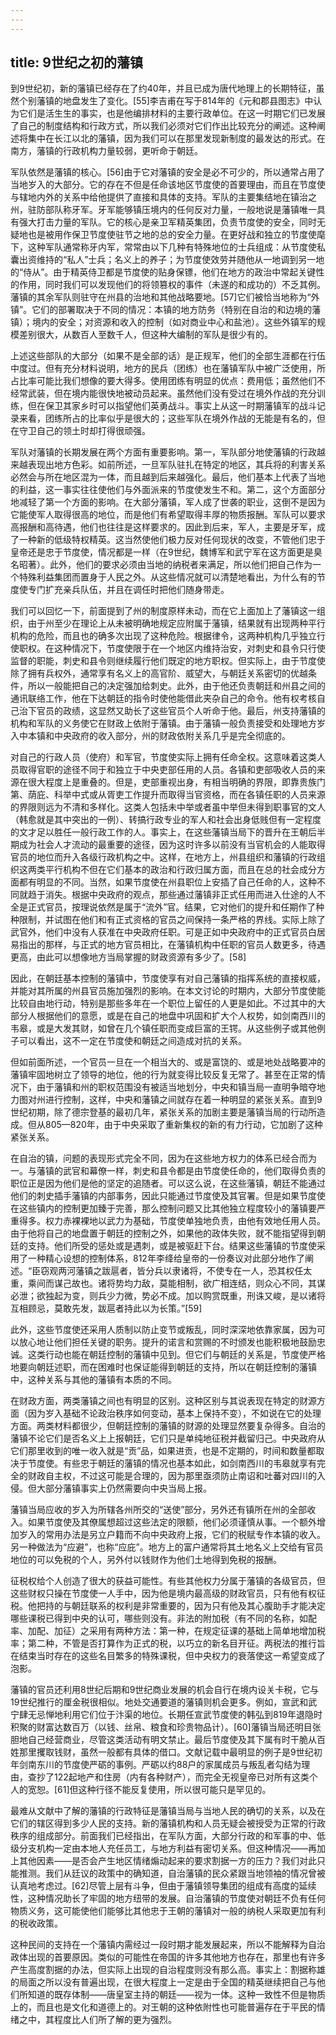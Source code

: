 ```yaml
---
---
---
```

title: 9世纪之初的藩镇
---



到9世纪初，新的藩镇已经存在了约40年，并且已成为唐代地理上的长期特征，虽然个别藩镇的地盘发生了变化。[55]李吉甫在写于814年的《元和郡县图志》中认为它们是活生生的事实，也是他编排材料的主要行政单位。在这一时期它们已发展了自己的制度结构和行政方式，所以我们必须对它们作出比较充分的阐述。这种阐述将集中在长江以北的藩镇，因为我们可以在那里发现新制度的最发达的形式。在南方，藩镇的行政机构力量较弱，更听命于朝廷。

军队依然是藩镇的核心。[56]由于它对藩镇的安全是必不可少的，所以通常占用了当地岁入的大部分。它的存在不但是任命该地区节度使的首要理由，而且在节度使与辖地内外的关系中给他提供了直接和具体的支持。军队的主要集结地在镇治之州，驻防部队称牙军。牙军能够镇压境内的任何反对力量，一般地说是藩镇唯一具有强大打击力量的军队。它的核心是亲卫军精英集团，负责节度使的安全，同时无疑地也是被用作保卫节度使驻节之地的总的安全力量。在更好战和独立的节度使麾下，这种军队通常称牙内军，常常由以下几种有特殊地位的士兵组成：从节度使私囊出资维持的“私人”士兵；名义上的养子；为节度使效劳并随他从一地调到另一地的“侍从”。由于精英侍卫都是节度使的贴身保镖，他们在地方的政治中常起关键性的作用，同时我们可以发现他们的将领篡权的事件（未遂的和成功的）不乏其例。藩镇的其余军队则驻守在州县的治地和其他战略要地。[57]它们被恰当地称为“外镇”。它们的部署取决于不同的情况：本镇的地方防务（特别在自治的和边境的藩镇）；境内的安全；对资源和收入的控制（如对商业中心和盐池）。这些外镇军的规模差别很大，从数百人至数千人，但这种大编制的军队是很少有的。

上述这些部队的大部分（如果不是全部的话）是正规军，他们的全部生涯都在行伍中度过。但有充分材料说明，地方的民兵（团练）也在藩镇军队中被广泛使用，所占比率可能比我们想像的要大得多。使用团练有明显的优点：费用低；虽然他们不经常武装，但在境内能很快地被动员起来。虽然他们没有受过在境外作战的充分训练，但在保卫其家乡时可以指望他们英勇战斗。事实上从这一时期藩镇军的战斗记录来看，团练所占的比率似乎是很大的；这些军队在境外作战的无能是有名的，但在守卫自己的领土时却打得很顽强。

军队对藩镇的长期发展在两个方面有重要影响。第一，军队部分地使藩镇的行政越来越表现出地方色彩。如前所述，一旦军队驻扎在特定的地区，其兵将的利害关系必然会与所在地区混为一体，而且越到后来越强化。最后，他们基本上代表了当地的利益，这一事实往往使他们与外面派来的节度使发生不和。第二，这个方面部分地减轻了第一个方面的影响。在大部分藩镇，军人成了世袭的职业，这倒不是因为它能使军人取得很高的地位，而是他们有希望取得丰厚的物质报酬。军队可以要求高报酬和高待遇，他们也往往是这样要求的。因此到后来，军人，主要是牙军，成了一种新的低级特权精英。这当然使他们极力反对任何现状的改变，不管他们忠于皇帝还是忠于节度使，情况都是一样（在9世纪，魏博军和武宁军在这方面更是臭名昭著）。此外，他们的要求必须由当地的纳税者来满足，所以他们把自己作为一个特殊利益集团而置身于人民之外。从这些情况就可以清楚地看出，为什么有的节度使专门扩充亲兵队伍，并且在调任时把他们随身带走。

我们可以回忆一下，前面提到了州的制度原样未动，而在它上面加上了藩镇这一组织，由于州至少在理论上从未被明确地规定应附属于藩镇，结果就有出现两种平行机构的危险，而且也的确多次出现了这种危险。根据律令，这两种机构几乎独立行使职权。在这种情况下，节度使限于在一个地区内维持治安，对刺史和县令只行使监督的职能，刺史和县令则继续履行他们既定的地方职权。但实际上，由于节度使除了拥有兵权外，通常享有名义上的高官阶、威望大，与朝廷关系密切的优越条件，所以一般能把自己的决定强加给刺史。此外，由于他还负责朝廷和州县之间的通讯联络工作，他在下达朝廷的指令时使他能借此夹杂自己的命令。他有权考核自己治下官员的政绩，这显然又助长了这些官员个人听命于他。最后，州支持藩镇的机构和军队的义务使它在财政上依附于藩镇。由于藩镇一般负责接受和处理地方岁入中本镇和中央政府的收入部分，州的财政依附关系几乎是完全彻底的。

对自己的行政人员（使府）和军官，节度使实际上拥有任命全权。这意味着这类人员取得官职的途径不同于和独立于中央吏部任用的人员。各镇和吏部吸收人员的来源在很大程度上是重叠的。但是，吏部重视出身，有相当明确的界限，即靠贵族门第、荫庇、科举中式或从胥吏工作提升而取得当官资格，而在各镇任职的人员来源的界限则远为不清和多样化。这类人包括未中举或者虽中举但未得到职事官的文人（韩愈就是其中突出的一例）、转搞行政专业的军人和社会出身低贱但有一定程度的文才足以胜任一般行政工作的人。事实上，在这些藩镇当局下的晋升在王朝后半期成为社会人才流动的最重要的途径，因为这时许多以前没有当官机会的人能取得官员的地位而升入各级行政机构之中。这样，在地方上，州县组织和藩镇的行政组织这两类平行机构不但在它们基本的政治和行政归属方面，而且在总的社会成分方面都有明显的不同。当然，如果节度使在州县职位上安插了自己任命的人，这种不同就趋于消失。根据中央政府的观点，那些通过藩镇非正式任用而进入仕途的人不全是正式官员，按理说依然是属于“流外”官。结果，它对他们的提升和任期作了种种限制，并试图在他们和有正式资格的官员之间保持一条严格的界线。实际上除了武官外，他们中没有人获准在中央政府任职。可是正如中央政府中的正式官员白居易指出的那样，与正式的地方官员相比，在藩镇机构中任职的官员人数更多，待遇更高，由此可以想像地方当局掌握的财政资源有多少了。[58]

因此，在朝廷基本控制的藩镇中，节度使享有对自己藩镇的指挥系统的直接权威，并能对其所属的州县官员施加强烈的影响。在本文讨论的时期内，大部分节度使能比较自由地行动，特别是那些多年在一个职位上留任的人更是如此。不过其中的大部分人根据他们的意愿，或是在自己的地盘中巩固和扩大个人权势，如剑南西川的韦皋，或是大发其财，如曾在几个镇任职而变成巨富的王锷。从这些例子或其他例子可以看出，这不一定在节度使和朝廷之间造成对抗的关系。

但如前面所述，一个官员一旦在一个相当大的、或是富饶的、或是地处战略要冲的藩镇牢固地树立了领导的地位，他的行为就变得比较反复无常了。甚至在正常的情况下，由于藩镇和州的职权范围没有被适当地划分，中央和镇当局一直明争暗夺地力图对州进行控制，这样，中央和藩镇之间就存在着一种明显的紧张关系。直到9世纪初期，除了德宗登基的最初几年，紧张关系的加剧主要是藩镇当局的行动所造成。但从805—820年，由于中央采取了重新集权的新的有力行动，它加剧了这种紧张关系。

在自治的镇，问题的表现形式完全不同，因为在这些地方权力的体系已经合而为一。与藩镇的武官和幕僚一样，刺史和县令都是由节度使任命的，他们取得负责的职位正是因为他们是他的坚定的追随者。可以这么说，在这些藩镇，朝廷不能通过他们的刺史插手藩镇的内部事务，因此只能通过节度使及其官署。但是如果节度使在这些镇内的控制更加臻于完善，那么控制问题又比其他独立程度较小的藩镇要严重得多。权力赤裸裸地以武力为基础，节度使单独地负责，由他有效地任用人员。由于他将自己的地盘置于朝廷的控制之外，如果他的政体失败，就不能指望得到朝廷的支持。他们所受的惩处或是遇刺，或是被驱赶下台。结果这些藩镇的节度使采用了一种精心设想的控制体系，812年李绛给皇帝的一份奏议对此部分地作了阐述。“臣窃观两河藩镇之跋扈者，皆分兵以隶诸将，不使专在一人，恐其权任太重，乘间而谋己故也。诸将势均力敌，莫能相制，欲广相连结，则众心不同，其谋必泄；欲独起为变，则兵少力微，势必不成。加以购赏既重，刑诛又峻，是以诸将互相顾忌，莫敢先发，跋扈者持此以为长策。”[59]

此外，这些节度使还采用人质制以防止变节或叛乱，同时深深地依靠家属，因为可以放心地让他们担任关键的职务。提升的诺言和赏赐的不时颁发也能积极地鼓励忠诚。这类行动也能在朝廷控制的藩镇中见到。但它们与朝廷的关系是，节度使严格地要向朝廷述职，而在困难时也保证能得到朝廷的支持，所以在朝廷控制的藩镇中，这种关系与其他的藩镇有本质的不同。

在财政方面，两类藩镇之间也有明显的区别。这种区别与其说表现在特定的财源方面（因为岁入基础不论政治秩序如何变动，基本上保持不变），不如说在它的处理方面。两类材料都很少，但朝廷控制的藩镇的财源的处理显然要复杂得多。自治的藩镇不论它们是否名义上上报朝廷，它们只是单纯地征税并截留归己。中央政府从它们那里收到的唯一收入就是“贡”品，如果进贡，也是不定期的，时间和数量都取决于节度使。有些忠于朝廷的藩镇的情况也基本如此，如剑南西川的韦皋就享有完全的财政自主权，不过这可能是合理的，因为那里亟须防止南诏和吐蕃对四川的入侵。但大部分藩镇事实上仍然需要向中央当局上报。

藩镇当局应收的岁入为所辖各州所交的“送使”部分，另外还有镇所在州的全部收入。如果节度使及其僚属想超过这些法定的限额，他们必须谨慎从事。一个额外增加岁入的常用办法是另立户籍而不向中央政府上报，它们的税赋专作本镇的收入。另一种做法为“应避”，也称“应庇”。地方上的富户通常将其土地名义上交给有官员地位的可以免税的个人，另外付以钱财作为他们土地得到免税的报酬。

征税权给个人创造了很大的获益可能性。有些其他权力分属于藩镇的各级官员，但这些财权只操在节度使一人手中，因为他是境内最高级的财政官员，只有他有权征税。他把持的与朝廷联系的权利是非常重要的，因为只有他及其心腹助手才能决定哪些课税已得到中央的认可，哪些则没有。非法的附加税（有不同的名称，如配率、加配、加征）之采用有两种方法：第一种，在规定征课的基础上简单地增加税率；第二种，不管是否打算作为正式的税，以巧立的新名目开征。两税法的推行旨在结束当时存在的这些名目繁多的特殊课税，但中央权力的衰落使这一希望变成了泡影。

藩镇的官员还利用8世纪后期和9世纪商业发展的机会自行在境内设关卡税，它与19世纪推行的厘金税很相似。地处交通要道的藩镇则机会更多。例如，宣武和武宁肆无忌惮地利用它们位于汴渠的地位。长期任宣武节度使的韩弘到819年退隐时积聚的财富达数百万（以钱、丝帛、粮食和珍贵物品计）。[60]藩镇当局还明目张胆地自己经营商业，尽管这类活动有明文禁止。最后节度使及其下属有时干脆从百姓那里攫取钱财，虽然一般都有具体的借口。文献记载中最明显的例子是9世纪初年剑南东川的节度使严砺的事例。严砺以约88户的家属成员与叛乱者勾结为理由，查抄了122起地产和住房（内有各种财产），而完全无视皇帝已对所有这类个人的宽恕。[61]但这种行径不能反复使用，所以很可能只是罕见的。

最难从文献中了解的藩镇的行政特征是藩镇当局与当地人民的确切的关系，以及在它们的辖区得到多少人民的支持。新的藩镇机构和人员无疑会被授受为正常的行政秩序的组成部分。前面我们已经指出，在军队方面，大部分行政的和军事的中、低级分支机构一定由本地人充任员工，与地方利益有密切关系。但这种情况——再加上其他因素——是否会产生地区情绪煽动起来的要求割据一方的压力？我们对此只能推测。我们从廷议的政策中的确知道，自治藩镇的民众紧跟当地领袖的情况曾被认真地考虑过。[62]尽管上层有斗争，但由于藩镇领导集团的组成有高度的延续性，这种情况助长了牢固的地方纽带的发展。自治藩镇的节度使对朝廷不负有任何物质义务，这可能使他们能够比其他忠于王朝的藩镇对一般的纳税人采取更加有利的税收政策。

这种民间的支持在一个藩镇内需经过一段时期才能发展起来，所以不能解释为自治政体出现的首要原因。类似的可能性在帝国的许多其他地方也存在，那里也有许多产生高度割据的办法，但实际上出现的自治程度则没有那么高。事实上：割据称雄的局面之所以没有普遍出现，在很大程度上一定是由于全国的精英继续把自己与他们所知道的既存体制——唐皇室主持的朝廷——视为一体。这种一致性不但是物质上的，而且也是文化和道德上的。对王朝的这种依附性也可能普遍存在于平民的情绪之中，其程度比人们所了解的更为强烈。
